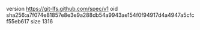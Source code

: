version https://git-lfs.github.com/spec/v1
oid sha256:a7f074e81857e8e3e9a288db54a9943ae154f0f94917d4a4947a5cfcf55eb617
size 1316
